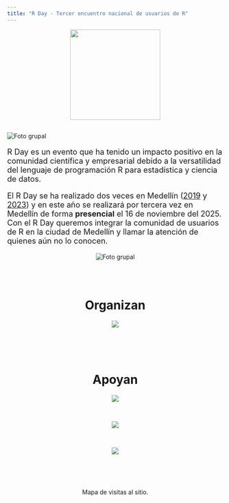 ```yaml
---
title: "R Day - Tercer encuentro nacional de usuarios de R"
---
```


<center>
<img border="0" src="imagenes/Hexalogo.png" width="210" height="210">
</center>

<h2> </h2>

<img src="imagenes/medellin_esp.png" alt="Foto grupal">

<font size="4">
<p align="justify">R Day es un evento que ha tenido un impacto positivo en la comunidad científica y empresarial debido a la versatilidad del lenguaje de programación R para estadística y ciencia de datos. 

El R Day se ha realizado dos veces en Medellín ([2019](https://rday-colombia.github.io/2019/) y [2023](https://rday-colombia.github.io/2023/)) y en este año se realizará por tercera vez en Medellín de forma **presencial** el 16 de noviembre del 2025. Con el R Day queremos integrar la comunidad de usuarios de R en la ciudad de Medellín y llamar la atención de quienes aún no lo conocen.</p>
</font>

<center>
<img src="imagenes/foto_grupal_2019_2023.png" style="max-width: 80%;" alt="Foto grupal">
</center>

<br/>
<br/>

<center>

<h1> Organizan </h1>

<img src="imagenes/auxiliar.png" 
     style="max-width: 80%;" />
     
<br>
<br>
<br>
     
<h1> Apoyan </h1>

<img src="imagenes/tu_logo_aqui_1.png" 
     style="max-width: 50%;" />
     
<br>
     
<img src="imagenes/tu_logo_aqui_2.png" 
     style="max-width: 40%;" />
     
<br>

<img src="imagenes/tu_logo_aqui_3.png" 
     style="max-width: 40%;" />
     
</center>

<br>
<br>
<br>

<center>
Mapa de visitas al sitio.
<script type="text/javascript" id="mapmyvisitors" src="https://mapmyvisitors.com/map.js?cl=ffffff&w=383&t=n&d=Y68NzRsCOlDuM4dQFKq32_gK6t61-HhKguLrPcQb8bI"></script>
</center>




